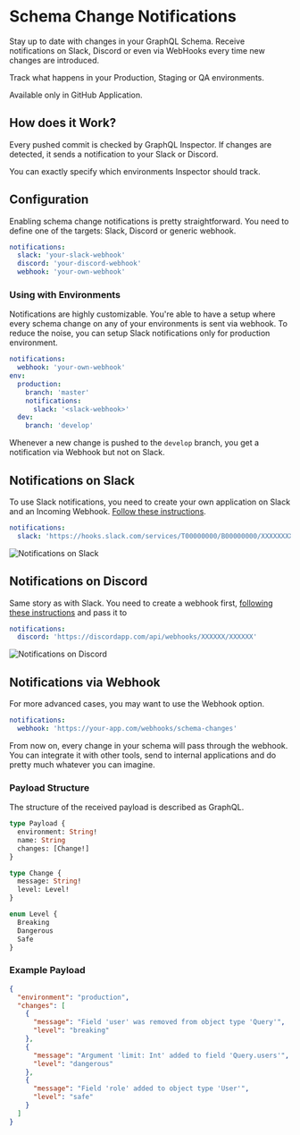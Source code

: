 
# Schema Change Notifications

Stay up to date with changes in your GraphQL Schema. Receive notifications on Slack, Discord or even
via WebHooks every time new changes are introduced.

Track what happens in your Production, Staging or QA environments.

<Callout type="warning">Available only in GitHub Application.</Callout>

## How does it Work?

Every pushed commit is checked by GraphQL Inspector. If changes are detected, it sends a
notification to your Slack or Discord.

You can exactly specify which environments Inspector should track.

## Configuration

Enabling schema change notifications is pretty straightforward. You need to define one of the
targets: Slack, Discord or generic webhook.

```yaml
notifications:
  slack: 'your-slack-webhook'
  discord: 'your-discord-webhook'
  webhook: 'your-own-webhook'
```

### Using with Environments

Notifications are highly customizable. You're able to have a setup where every schema change on any
of your environments is sent via webhook. To reduce the noise, you can setup Slack notifications
only for production environment.

```yaml
notifications:
  webhook: 'your-own-webhook'
env:
  production:
    branch: 'master'
    notifications:
      slack: '<slack-webhook>'
  dev:
    branch: 'develop'
```

Whenever a new change is pushed to the `develop` branch, you get a notification via Webhook but not
on Slack.

## Notifications on Slack

To use Slack notifications, you need to create your own application on Slack and an Incoming
Webhook.
[Follow these instructions](https://slack.com/intl/en-pl/help/articles/115005265063-Incoming-Webhooks-for-Slack).

```yaml
notifications:
  slack: 'https://hooks.slack.com/services/T00000000/B00000000/XXXXXXXXXXXXXXXXXXXXXXXX'
```

![Notifications on Slack](../../../../public/assets/img/notifications/slack.png)

## Notifications on Discord

Same story as with Slack. You need to create a webhook first,
[following these instructions](https://support.discordapp.com/hc/en-us/articles/228383668-Intro-to-Webhooks)
and pass it to

```yaml
notifications:
  discord: 'https://discordapp.com/api/webhooks/XXXXXX/XXXXXX'
```

![Notifications on Discord](../../../../public/assets/img/notifications/discord.png)

## Notifications via Webhook

For more advanced cases, you may want to use the Webhook option.

```yaml
notifications:
  webhook: 'https://your-app.com/webhooks/schema-changes'
```

From now on, every change in your schema will pass through the webhook. You can integrate it with
other tools, send to internal applications and do pretty much whatever you can imagine.

### Payload Structure

The structure of the received payload is described as GraphQL.

```graphql
type Payload {
  environment: String!
  name: String
  changes: [Change!]
}

type Change {
  message: String!
  level: Level!
}

enum Level {
  Breaking
  Dangerous
  Safe
}
```

### Example Payload

```json
{
  "environment": "production",
  "changes": [
    {
      "message": "Field 'user' was removed from object type 'Query'",
      "level": "breaking"
    },
    {
      "message": "Argument 'limit: Int' added to field 'Query.users'",
      "level": "dangerous"
    },
    {
      "message": "Field 'role' added to object type 'User'",
      "level": "safe"
    }
  ]
}
```
